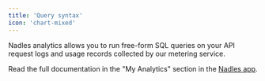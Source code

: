```yaml
---
title: 'Query syntax'
icon: 'chart-mixed'
---
```


Nadles analytics allows you to run free-form SQL queries on your API request logs and usage records collected by our metering service.

Read the full documentation in the "My Analytics" section in the [Nadles app](https://app.nadles.com/).